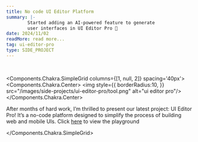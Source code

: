 ```yaml
---
title: No code UI Editor Platform
summary: |-
        Started adding an AI-powered feature to generate
        user interfaces in UI Editor Pro 🥳
date: 2024/11/02
readMore: read more...
tag: ui-editor-pro
type: SIDE_PROJECT
---
```


<br/>

<Components.Chakra.SimpleGrid columns={[1, null, 2]} spacing='40px'>
<Components.Chakra.Center>
    <img style={{
        borderRadius:10,
    }} src="/images/side-projects/ui-editor-pro/tool.png" alt="ui editor pro"/>
</Components.Chakra.Center>

After months of hard work, I’m thrilled to present our latest project:
UI Editor Pro! It’s a no-code platform designed
to simplify the process of building web and mobile UIs.
    Click <a href="https://www.linkedin.com/posts/activity-7249323088708841472-CkB3" target="_blank" rel="noopener noreferrer">here</a> to view the playground

</Components.Chakra.SimpleGrid>